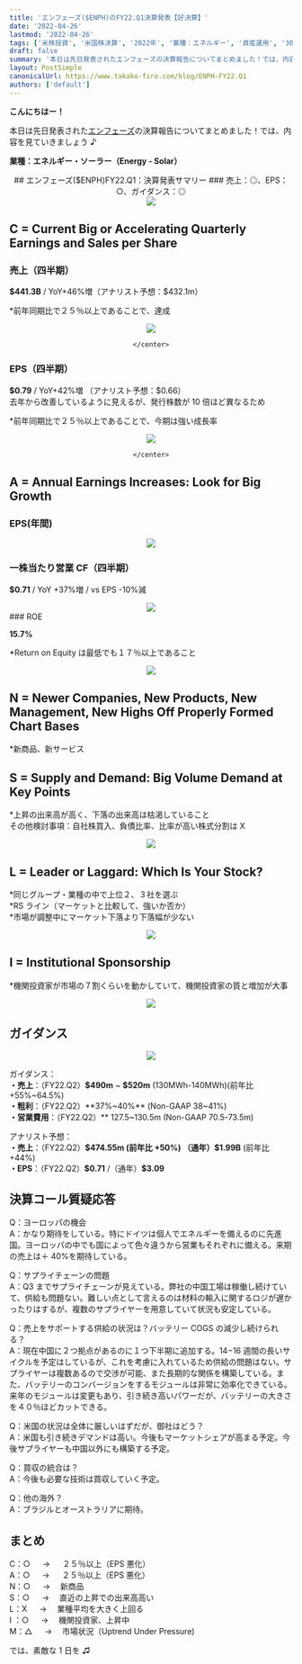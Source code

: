 ```yaml
---
title: 'エンフェーズ($ENPH)のFY22.Q1決算発表【好決算】'
date: '2022-04-26'
lastmod: '2022-04-26'
tags: ['米株投資', '米国株決算', '2022年', '業種：エネルギー', '資産運用', '30代女性']
draft: false
summary: '本日は先日発表されたエンフェーズの決算報告についてまとめました！では、内容を見ていきましょう♪'
layout: PostSimple
canonicalUrl: https://www.takako-fire.com/blog/ENPH-FY22.Q1
authors: ['default']
---
```


**こんにちはー！**

本日は先日発表された[エンフェーズ](https://newsroom.enphase.com/news-releases/news-release-details/enphase-energy-reports-financial-results-first-quarter-2022)の決算報告についてまとめました！では、内容を見ていきましょう ♪

**業種：エネルギー・ソーラー（Energy - Solar）**

<TOCInline toc={props.toc} asDisclosure />

<center>## エンフェーズ($ENPH)FY22.Q1：決算発表サマリー ### 売上：◎、EPS：○、ガイダンス：◎</center>

<div className="-mx-2 flex flex-wrap overflow-hidden xl:-mx-2">
  <div className="my-1 w-full overflow-hidden px-2 xl:my-1 xl:w-1/2 xl:px-2">
    <center>
      <Image src="/static/images/ENPH_FY22.Q1/financials.png" width={676} height={380} />
    </center>
  </div>
</div>

## C = Current Big or Accelerating Quarterly Earnings and Sales per Share

### 売上（四半期）

**\$441.3B** / YoY+46%増（アナリスト予想：\$432.1m）

\*前年同期比で２５％以上であることで、達成

<div className="-mx-2 flex flex-wrap overflow-hidden xl:-mx-2">
  <div className="my-1 w-full overflow-hidden px-2 xl:my-1 xl:w-1/2 xl:px-2">
    <center>
      <Image src="/static/images/ENPH_FY22.Q1/sales.png" width={859} height={478} />

    </center>

  </div>
</div>

### EPS（四半期）

**\$0.79** / YoY+42%増 （アナリスト予想：\$0.66）<br/>
去年から改善しているように見えるが、発行株数が 10 倍ほど異なるため

\*前年同期比で２５％以上であることで、今期は強い成長率

<div className="-mx-2 flex flex-wrap overflow-hidden xl:-mx-2">
  <div className="my-1 w-full overflow-hidden px-2 xl:my-1 xl:w-1/2 xl:px-2">
    <center>
      <Image src="/static/images/ENPH_FY22.Q1/eps.png" width={859} height={478} />

    </center>

  </div>
</div>

## A = Annual Earnings Increases: Look for Big Growth

### EPS(年間)

<div className="-mx-2 flex flex-wrap overflow-hidden xl:-mx-2">
  <div className="my-1 w-full overflow-hidden px-2 xl:my-1 xl:w-1/2 xl:px-2">
    <center>
      <Image src="/static/images/ENPH_FY22.Q1/eps2.png" width={264} height={208} />
    </center>
  </div>
</div>

### 一株当たり営業 CF（四半期）

**\$0.71** / YoY +37%増 / vs EPS -10%減

<div className="-mx-2 flex flex-wrap overflow-hidden xl:-mx-2">
  <div className="my-1 w-full overflow-hidden px-2 xl:my-1 xl:w-1/2 xl:px-2">
    <center>
      <Image src="/static/images/ENPH_FY22.Q1/cf.png" width={859} height={478} />
    </center>
  </div>
</div>
### ROE

**15.7%**

\*Return on Equity は最低でも１７％以上であること

<div className="-mx-2 flex flex-wrap overflow-hidden xl:-mx-2">
  <div className="my-1 w-full overflow-hidden px-2 xl:my-1 xl:w-1/2 xl:px-2">
    <center>
      <Image src="/static/images/ENPH_FY22.Q1/roe.png" width={859} height={478} />
    </center>
  </div>
</div>

## N = Newer Companies, New Products, New Management, New Highs Off Properly Formed Chart Bases

\*新商品、新サービス

## S = Supply and Demand: Big Volume Demand at Key Points

\*上昇の出来高が高く、下落の出来高は枯渇していること <br/>
その他検討事項：自社株買入、負債比率、比率が高い株式分割は X

<div className="-mx-2 flex flex-wrap overflow-hidden xl:-mx-2">
  <div className="my-1 w-full overflow-hidden px-2 xl:my-1 xl:w-1/2 xl:px-2">
    <center>
      <Image src="/static/images/ENPH_FY22.Q1/stock.png" width={1151} height={544} />
    </center>
  </div>
</div>

## L = Leader or Laggard: Which Is Your Stock?

*同じグループ・業種の中で上位２、３社を選ぶ <br/>
*RS ライン（マーケットと比較して、強いか否か） <br/> \*市場が調整中にマーケット下落より下落幅が少ない

<div className="-mx-2 flex flex-wrap overflow-hidden xl:-mx-2">
  <div className="my-1 w-full overflow-hidden px-2 xl:my-1 xl:w-1/2 xl:px-2">
    <center>
      <Image src="/static/images/ENPH_FY22.Q1/compare.png" width={998} height={738} />
    </center>
  </div>
</div>

## I = Institutional Sponsorship

\*機関投資家が市場の７割くらいを動かしていて、機関投資家の質と増加が大事

<div className="-mx-2 flex flex-wrap overflow-hidden xl:-mx-2">
  <div className="my-1 w-full overflow-hidden px-2 xl:my-1 xl:w-1/2 xl:px-2">
    <center>
      <Image src="/static/images/ENPH_FY22.Q1/fund.png" width={212} height={254} />
    </center>
  </div>
</div>

## ガイダンス

<div className="-mx-2 flex flex-wrap overflow-hidden xl:-mx-2">
  <div className="my-1 w-full overflow-hidden px-2 xl:my-1 xl:w-1/2 xl:px-2">
    <center>
      <Image src="/static/images/ENPH_FY22.Q1/guidance.png" width={880} height={435} />
    </center>
  </div>
</div>

ガイダンス：<br/>
**・売上**：（FY22.Q2）**\$490m** ~ **\$520m** (130MWh-140MWh)(前年比 +55%~64.5%) <br/>
**・粗利**：（FY22.Q2）**37%~40%** (Non-GAAP 38~41%)<br/>
**・営業費用**：（FY22.Q2）\*\* 127.5~130.5m (Non-GAAP 70.5-73.5m)

アナリスト予想：<br/>
**・売上**：（FY22.Q2）**\$474.55m (前年比 +50%) **（通年）**\$1.99B** (前年比 +44%)<br/>
**・EPS**：（FY22.Q2）**\$0.71** /（通年）**\$3.09**

## 決算コール質疑応答

Q：ヨーロッパの機会<br/>
A：かなり期待をしている。特にドイツは個人でエネルギーを備えるのに先進国。ヨーロッパの中でも国によって色々違うから営業もそれぞれに備える。来期の売上は＋ 40%を期待している。

Q：サプライチェーンの問題<br/>
A：Q3 までサプライチェーンが見えている。弊社の中国工場は稼働し続けていて、供給も問題ない。難しい点として言えるのは材料の輸入に関するロジが遅かったりはするが、複数のサプライヤーを用意していて状況も安定している。

Q：売上をサポートする供給の状況は？バッテリー COGS の減少し続けられる？<br/>
A：現在中国に２つ拠点があるのに１つ下半期に追加する。14−16 週間の長いサイクルを予定はしているが、これを考慮に入れているため供給の問題はない。サプライヤーは複数あるので交渉が可能、また長期的な関係を構築している。また、バッテリーのコンバージョンをするモジュールは非常に効率化できている。来年のモジュールは変更もあり、引き続き高いパワーだが、バッテリーの大きさを４０％ほどカットできる。

Q：米国の状況は全体に厳しいはずだが、御社はどう？<br/>
A：米国も引き続きデマンドは高い。今後もマーケットシェアが高まる予定。今後サプライヤーも中国以外にも構築する予定。

Q：買収の統合は？<br/>
A：今後も必要な技術は買収していく予定。

Q：他の海外？<br/>
A：ブラジルとオーストラリアに期待。

## まとめ

C：○ 　 → 　 ２５％以上（EPS 悪化） <br/>
A：○ 　 → 　 ２５％以上（EPS 悪化） <br/>
N：○ 　 → 　新商品 <br/>
S：○ 　 → 　直近の上昇での出来高高い <br/>
L：X 　 → 　業種平均を大きく上回る <br/>
I ：○ 　 → 　機関投資家、上昇中 <br/>
M：△ 　 → 　市場状況（Uptrend Under Pressure)

では、素敵な 1 日を ♫
